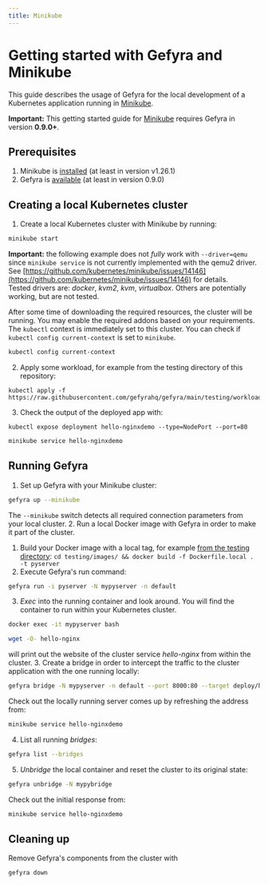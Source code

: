 ```yaml
---
title: Minikube
---
```



# Getting started with Gefyra and Minikube
This guide describes the usage of Gefyra for the local development of a Kubernetes
application running in [Minikube](https://minikube.sigs.k8s.io/).


**Important:** This getting started guide for [Minikube](https://minikube.sigs.k8s.io/) requires Gefyra in version **0.9.0+**.

## Prerequisites
1. Minikube is [installed](https://minikube.sigs.k8s.io/docs/start/) (at least in version v1.26.1)
2. Gefyra is [available](https://gefyra.dev/installation) (at least in version 0.9.0)


## Creating a local Kubernetes cluster
1. Create a local Kubernetes cluster with Minikube by running:  
```bash
minikube start
```  
**Important:** the following example does not _fully_ work with `--driver=qemu` since `minikube service` is not currently 
implemented with the qemu2 driver. See [https://github.com/kubernetes/minikube/issues/14146](https://github.com/kubernetes/minikube/issues/14146) for details.   
Tested drivers are: _docker_, _kvm2_, _kvm_, _virtualbox_. Others are potentially working, but are not tested.

After some time of downloading the required resources, the cluster will be running. You may enable the required 
addons based on your requirements. The `kubectl` context is immediately set to this cluster. You can check if 
`kubectl config current-context` is set to `minikube`.
```sh
kubectl config current-context
```

2. Apply some workload, for example from the testing directory of this repository:  
```
kubectl apply -f https://raw.githubusercontent.com/gefyrahq/gefyra/main/testing/workloads/hello.yaml
```
3. Check the output of the deployed app with:
```
kubectl expose deployment hello-nginxdemo --type=NodePort --port=80
```
```sh
minikube service hello-nginxdemo
```

## Running Gefyra
1. Set up Gefyra with your Minikube cluster:
```sh
gefyra up --minikube
```  
The `--minikube` switch detects all required connection parameters from your local cluster.
2. Run a local Docker image with Gefyra in order to  make it part of the cluster.
   1. Build your Docker image with a local tag, for example [from the testing directory](https://github.com/gefyrahq/gefyra/tree/main/testing):
   `cd testing/images/ && docker build -f Dockerfile.local . -t pyserver`
   2. Execute Gefyra's run command:    
```sh
gefyra run -i pyserver -N mypyserver -n default
```
   3. _Exec_ into the running container and look around. You will find the container to run within your Kubernetes cluster.  
```sh
docker exec -it mypyserver bash
```
```sh
wget -O- hello-nginx
```
 will print out the website of the cluster service _hello-nginx_ from within the cluster.
3. Create a bridge in order to intercept the traffic to the cluster application with the one running locally:    
```sh
gefyra bridge -N mypyserver -n default --port 8000:80 --target deploy/hello-nginxdemo/hello-nginx
``` 
Check out the locally running server comes up by refreshing the address from:
```sh
minikube service hello-nginxdemo
```  
4. List all running _bridges_:  
```sh
gefyra list --bridges
```
5. _Unbridge_ the local container and reset the cluster to its original state: 
```sh
gefyra unbridge -N mypybridge
```
Check out the initial response from: 
```sh
minikube service hello-nginxdemo
```

## Cleaning up
Remove Gefyra's components from the cluster with
```sh
gefyra down
```

<Feedback />

